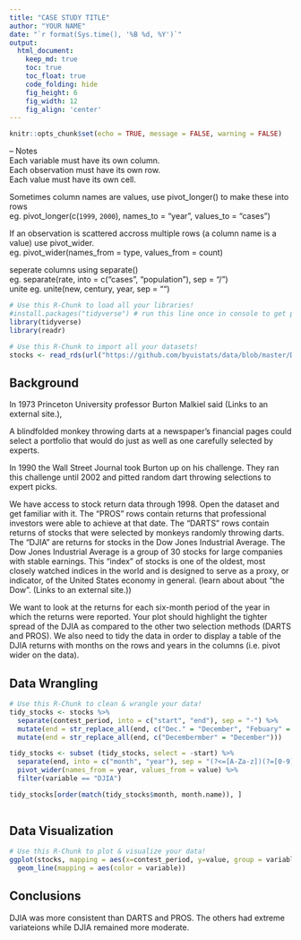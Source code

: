 ```yaml
---
title: "CASE STUDY TITLE"
author: "YOUR NAME"
date: "`r format(Sys.time(), '%B %d, %Y')`"
output:
  html_document:  
    keep_md: true
    toc: true
    toc_float: true
    code_folding: hide
    fig_height: 6
    fig_width: 12
    fig_align: 'center'
---
```


```r
knitr::opts_chunk$set(echo = TRUE, message = FALSE, warning = FALSE)
```
-- Notes  
Each variable must have its own column.  
Each observation must have its own row.  
Each value must have its own cell.  
  
Sometimes column names are values, use pivot_longer() to make these into rows  
eg. pivot_longer(c(`1999`, `2000`), names_to = "year", values_to = "cases")  
  
If an observation is scattered accross multiple rows (a column name is a value) use pivot_wider.  
eg. pivot_wider(names_from = type, values_from = count)  

seperate columns using separate()  
eg. separate(rate, into = c("cases", "population"), sep = "/")  
unite eg. unite(new, century, year, sep = "")  

```r
# Use this R-Chunk to load all your libraries!
#install.packages("tidyverse") # run this line once in console to get package
library(tidyverse)
library(readr)
```

```r
# Use this R-Chunk to import all your datasets!
stocks <- read_rds(url("https://github.com/byuistats/data/blob/master/Dart_Expert_Dow_6month_anova/Dart_Expert_Dow_6month_anova.RDS?raw=true")) 
```

## Background

In 1973 Princeton University professor Burton Malkiel said (Links to an external site.),

A blindfolded monkey throwing darts at a newspaper’s financial pages could select a portfolio that would do just as well as one carefully selected by experts.

In 1990 the Wall Street Journal took Burton up on his challenge. They ran this challenge until 2002 and pitted random dart throwing selections to expert picks. 

We have access to stock return data through 1998. Open the dataset and get familiar with it. The "PROS" rows contain returns that professional investors were able to achieve at that date. The "DARTS" rows contain returns of stocks that were selected by monkeys randomly throwing darts. The "DJIA" are returns for stocks in the Dow Jones Industrial Average. The Dow Jones Industrial Average is a group of 30 stocks for large companies with stable earnings. This "index" of stocks is one of the oldest, most closely watched indices in the world and is designed to serve as a proxy, or indicator, of the United States economy in general. (learn about about "the Dow". (Links to an external site.))

We want to look at the returns for each six-month period of the year in which the returns were reported. Your plot should highlight the tighter spread of the DJIA as compared to the other two selection methods (DARTS and PROS). We also need to tidy the data in order to display a table of the DJIA returns with months on the rows and years in the columns (i.e. pivot wider on the data).

## Data Wrangling

```r
# Use this R-Chunk to clean & wrangle your data!
tidy_stocks <- stocks %>%
  separate(contest_period, into = c("start", "end"), sep = "-") %>%
  mutate(end = str_replace_all(end, c("Dec." = "December", "Febuary" = "February"))) %>%
  mutate(end = str_replace_all(end, c("Decembermber" = "December")))

tidy_stocks <- subset (tidy_stocks, select = -start) %>%
  separate(end, into = c("month", "year"), sep = "(?<=[A-Za-z])(?=[0-9])") %>%
  pivot_wider(names_from = year, values_from = value) %>%
  filter(variable == "DJIA")

tidy_stocks[order(match(tidy_stocks$month, month.name)), ]
  
```

## Data Visualization

```r
# Use this R-Chunk to plot & visualize your data!
ggplot(stocks, mapping = aes(x=contest_period, y=value, group = variable)) +
  geom_line(mapping = aes(color = variable))
```

## Conclusions
DJIA was more consistent than DARTS and PROS. The others had extreme variateions while DJIA remained more moderate.
